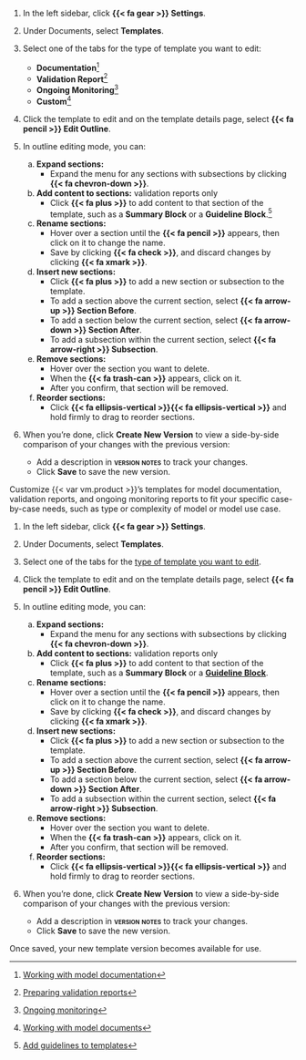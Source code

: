 :::: {.content-visible unless-format="revealjs"}
1. In the left sidebar, click **{{< fa gear >}} Settings**. 

1. Under Documents, select **Templates**.

1. Select one of the tabs for the type of template you want to edit:

   - **Documentation**^[[Working with model documentation](/guide/model-documentation/working-with-model-documentation.qmd)]
   - **Validation Report**^[[Preparing validation reports](/guide/model-validation/preparing-validation-reports.qmd)]
   - **Ongoing Monitoring**^[[Ongoing monitoring](/guide/monitoring/ongoing-monitoring.qmd)]
   - **Custom**^[[Working with model documents](/guide/templates/working-with-model-documents.qmd)]

1. Click the template to edit and on the template details page, select **{{< fa pencil >}} Edit Outline**. 

1. In outline editing mode, you can: 

   a. **Expand sections:**
      - Expand the menu for any sections with subsections by clicking **{{< fa chevron-down >}}**.

   a. **Add content to sections:** [validation reports only]{.smallercaps .pink}
      - Click **{{< fa plus >}}** to add content to that section of the template, such as a **Summary Block** or a **Guideline Block**.^[[Add guidelines to templates](/guide/model-validation/manage-validation-guidelines.qmd#add-guidelines-to-templates)]

   a. **Rename sections:** 
      - Hover over a section until the **{{< fa pencil >}}** appears, then click on it to change the name. 
      - Save by clicking **{{< fa check >}}**, and discard changes by clicking **{{< fa xmark >}}**.

   a. **Insert new sections:** 
      - Click **{{< fa plus >}}** to add a new section or subsection to the template.
      - To add a section above the current section, select **{{< fa arrow-up >}} Section Before**.
      - To add a section below the current section, select **{{< fa arrow-down >}} Section After**.
      - To add a subsection within the current section, select **{{< fa arrow-right >}} Subsection**.

   a. **Remove sections:**
      - Hover over the section you want to delete. 
      - When the **{{< fa trash-can >}}** appears, click on it. 
      - After you confirm, that section will be removed. 

   a. **Reorder sections:** 
      - Click **{{< fa ellipsis-vertical >}}{{< fa ellipsis-vertical >}}** and hold firmly to drag to reorder sections.

1. When you're done, click **Create New Version** to view a side-by-side comparison of your changes with the previous version:
   - Add a description in **[version notes]{.smallcaps}** to track your changes.
   - Click **Save** to save the new version.

::::

:::: {.content-hidden unless-format="revealjs"}
Customize {{< var vm.product >}}'s templates for model documentation, validation reports, and ongoing monitoring reports to fit your specific case-by-case needs, such as type or complexity of model or model use case.

1. In the left sidebar, click **{{< fa gear >}} Settings**. 

1. Under Documents, select **Templates**.

1. Select one of the tabs for the [type of template you want to edit](/guide/templates/working-with-model-documents.qmd).

1. Click the template to edit and on the template details page, select **{{< fa pencil >}} Edit Outline**. 

1. In outline editing mode, you can: 

   a. **Expand sections:**
      - Expand the menu for any sections with subsections by clicking **{{< fa chevron-down >}}**.

   a. **Add content to sections:** [validation reports only]{.smallercaps}
      - Click **{{< fa plus >}}** to add content to that section of the template, such as a **Summary Block** or a [**Guideline Block**](/guide/model-validation/manage-validation-guidelines.qmd#add-guidelines-to-templates){target="_blank"}.

   a. **Rename sections:** 
      - Hover over a section until the **{{< fa pencil >}}** appears, then click on it to change the name. 
      - Save by clicking **{{< fa check >}}**, and discard changes by clicking **{{< fa xmark >}}**.

   a. **Insert new sections:** 
      - Click **{{< fa plus >}}** to add a new section or subsection to the template.
      - To add a section above the current section, select **{{< fa arrow-up >}} Section Before**.
      - To add a section below the current section, select **{{< fa arrow-down >}} Section After**.
      - To add a subsection within the current section, select **{{< fa arrow-right >}} Subsection**.

   a. **Remove sections:**
      - Hover over the section you want to delete. 
      - When the **{{< fa trash-can >}}** appears, click on it. 
      - After you confirm, that section will be removed. 

   a. **Reorder sections:** 
      - Click **{{< fa ellipsis-vertical >}}{{< fa ellipsis-vertical >}}** and hold firmly to drag to reorder sections.

1. When you're done, click **Create New Version** to view a side-by-side comparison of your changes with the previous version:
   - Add a description in **[version notes]{.smallcaps}** to track your changes.
   - Click **Save** to save the new version.

::::

Once saved, your new template version becomes available for use.

